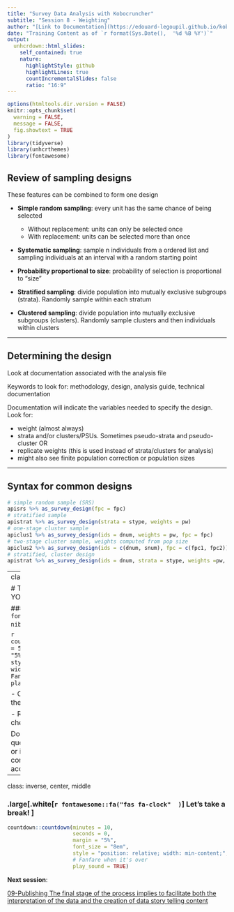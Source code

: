 ```yaml
---
title: "Survey Data Analysis with Kobocruncher"
subtitle: "Session 8 - Weighting"
author: "[Link to Documentation](https://edouard-legoupil.github.io/kobocruncher/) -- [Link to Previous Session](07-Anonymising.html) -- [Link to Next Session](09-Publishing.html)  "
date: "Training Content as of `r format(Sys.Date(),  '%d %B %Y')`"
output:
  unhcrdown::html_slides:
    self_contained: true
    nature:
      highlightStyle: github
      highlightLines: true
      countIncrementalSlides: false
      ratio: "16:9"
---
```


```r
options(htmltools.dir.version = FALSE)
knitr::opts_chunk$set(
  warning = FALSE,
  message = FALSE,
  fig.showtext = TRUE
)
library(tidyverse)
library(unhcrthemes)
library(fontawesome)
```


## Review of sampling designs

These features can be combined to form one design

 *  __Simple random sampling__: every unit has the same chance of being selected
      *   Without replacement: units can only be selected once
      *   With replacement: units can be selected more than once

 *  __Systematic sampling__: sample n individuals from a ordered list and sampling individuals at an interval with a random starting point

 *  __Probability proportional to size__: probability of selection is proportional to "size"

 *  __Stratified sampling__: divide population into mutually exclusive subgroups (strata). Randomly sample within each stratum

 *  __Clustered sampling__: divide population into mutually exclusive subgroups (clusters). Randomly sample clusters and then individuals within clusters

---

## Determining the design

Look at documentation associated with the analysis file

Keywords to look for: methodology, design, analysis guide, technical documentation

Documentation will indicate the variables needed to specify the design. Look for:

 *  weight (almost always)
 *  strata and/or clusters/PSUs. Sometimes pseudo-strata and pseudo-cluster OR
 *  replicate weights (this is used instead of strata/clusters for analysis)
 *  might also see finite population correction or population sizes

---

##  Syntax for common designs



```r
# simple random sample (SRS)
apisrs %>% as_survey_design(fpc = fpc)
# stratified sample
apistrat %>% as_survey_design(strata = stype, weights = pw)
# one-stage cluster sample
apiclus1 %>% as_survey_design(ids = dnum, weights = pw, fpc = fpc)
# two-stage cluster sample, weights computed from pop size
apiclus2 %>% as_survey_design(ids = c(dnum, snum), fpc = c(fpc1, fpc2))
# stratified, cluster design
apistrat %>% as_survey_design(ids = dnum, strata = stype, weights =pw, nest = TRUE)
```


---
class: inverse, center, middle

# TIME TO PRACTISE ON YOUR OWN! 

### .large[.white[`r fontawesome::fa("fas fa-pen-nib"  )  `] **5 minutes! **] 

 
```r
countdown::countdown(minutes = 5,
                     seconds = 0,
                     margin = "5%",
                     font_size = "8em",
                     style = "position: relative; width: min-content;",
                     # Fanfare when it's over
                     play_sound = TRUE)
```

 - Open again locally and fill in the anonymisation column
 
 - Regenerate the report and check the results
 

Do not hesitate to raise your questions in the [ticket system](https://github.com/Edouard-Legoupil/kobocruncher/issues/new) or in the chat so the training content can be improved accordingly! 
 
---
class: inverse, center, middle



### .large[.white[`r fontawesome::fa("fas fa-clock"  )  `] **Let's take a break! **] 
 
```r
countdown::countdown(minutes = 10,
                     seconds = 0,
                     margin = "5%",
                     font_size = "8em",
                     style = "position: relative; width: min-content;",
                     # Fanfare when it's over
                     play_sound = TRUE)
```



__Next session__:   

[09-Publishing The final stage of the process implies to facilitate both the interpretation of the data and the creation of data story telling content ](9-Publishing.html) 
